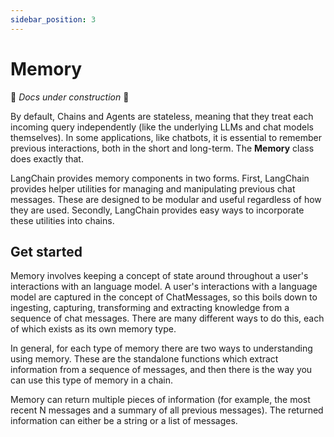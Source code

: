 ```yaml
---
sidebar_position: 3
---
```


# Memory

🚧 _Docs under construction_ 🚧

By default, Chains and Agents are stateless,
meaning that they treat each incoming query independently (like the underlying LLMs and chat models themselves).
In some applications, like chatbots, it is essential
to remember previous interactions, both in the short and long-term.
The **Memory** class does exactly that.

LangChain provides memory components in two forms.
First, LangChain provides helper utilities for managing and manipulating previous chat messages.
These are designed to be modular and useful regardless of how they are used.
Secondly, LangChain provides easy ways to incorporate these utilities into chains.

## Get started

Memory involves keeping a concept of state around throughout a user's interactions with an language model. A user's interactions with a language model are captured in the concept of ChatMessages, so this boils down to ingesting, capturing, transforming and extracting knowledge from a sequence of chat messages. There are many different ways to do this, each of which exists as its own memory type.

In general, for each type of memory there are two ways to understanding using memory. These are the standalone functions which extract information from a sequence of messages, and then there is the way you can use this type of memory in a chain.

Memory can return multiple pieces of information (for example, the most recent N messages and a summary of all previous messages). The returned information can either be a string or a list of messages.


<GetStarted/>
